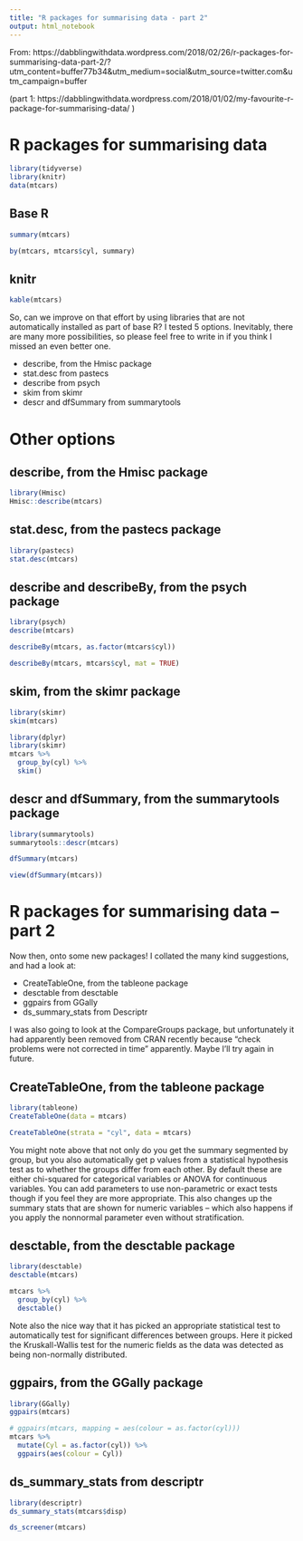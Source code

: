 ```yaml
---
title: "R packages for summarising data - part 2"
output: html_notebook
---
```


From:
https://dabblingwithdata.wordpress.com/2018/02/26/r-packages-for-summarising-data-part-2/?utm_content=buffer77b34&utm_medium=social&utm_source=twitter.com&utm_campaign=buffer

(part 1: https://dabblingwithdata.wordpress.com/2018/01/02/my-favourite-r-package-for-summarising-data/ )

# R packages for summarising data

```r
library(tidyverse)
library(knitr)
data(mtcars)
```

## Base R

```r
summary(mtcars)
```

```r
by(mtcars, mtcars$cyl, summary)
```

## knitr

```r
kable(mtcars)
```

So, can we improve on that effort by using libraries that are not automatically installed as part of base R? I tested 5 options. Inevitably, there are many more possibilities, so please feel free to write in if you think I missed an even better one.

- describe, from the Hmisc package
- stat.desc from pastecs
- describe from psych
- skim from skimr
- descr and dfSummary from summarytools

# Other options

## describe, from the Hmisc package

```r
library(Hmisc)
Hmisc::describe(mtcars)
```

## stat.desc, from the pastecs package
```r
library(pastecs)
stat.desc(mtcars)
```

## describe and describeBy, from the psych package
```r
library(psych)
describe(mtcars)
```

```r
describeBy(mtcars, as.factor(mtcars$cyl))
```

```r
describeBy(mtcars, mtcars$cyl, mat = TRUE)
```

## skim, from the skimr package
```r
library(skimr)
skim(mtcars)
```

```r
library(dplyr)
library(skimr)
mtcars %>% 
  group_by(cyl) %>% 
  skim()

```


## descr and dfSummary, from the summarytools package
```r
library(summarytools)
summarytools::descr(mtcars)
```

```r
dfSummary(mtcars)
```

```r
view(dfSummary(mtcars))
```


# R packages for summarising data – part 2

Now then, onto some new packages! I collated the many kind suggestions, and had a look at:

- CreateTableOne, from the tableone package
- desctable from desctable
- ggpairs from GGally
- ds_summary_stats from Descriptr

I was also going to look at the CompareGroups package, but unfortunately it had apparently been removed from CRAN recently because “check problems were not corrected in time” apparently. Maybe I’ll try again in future.

## CreateTableOne, from the tableone package
```r
library(tableone)
CreateTableOne(data = mtcars)
```

```r
CreateTableOne(strata = "cyl", data = mtcars)
```

You might note above that not only do you get the summary segmented by group, but you also automatically get p values from a statistical hypothesis  test as to whether the groups differ from each other. By default these are either chi-squared for categorical variables or ANOVA for continuous variables. You can add parameters to use non-parametric or exact tests though if you feel they are more appropriate. This also changes up the summary stats that are shown for numeric variables – which also happens if you apply the nonnormal parameter even without stratification.

## desctable, from the desctable package
```r
library(desctable)
desctable(mtcars)
```

```r
mtcars %>% 
  group_by(cyl) %>% 
  desctable()
```

Note also the nice way that it has picked an appropriate statistical test to automatically test for significant differences between groups. Here it picked the Kruskall-Wallis test for the numeric fields as the data was detected as being non-normally distributed.

## ggpairs, from the GGally package
```r
library(GGally)
ggpairs(mtcars)
```

```r
# ggpairs(mtcars, mapping = aes(colour = as.factor(cyl)))
mtcars %>% 
  mutate(Cyl = as.factor(cyl)) %>% 
  ggpairs(aes(colour = Cyl))
```

## ds_summary_stats from descriptr
```r
library(descriptr)
ds_summary_stats(mtcars$disp)
```

```r
ds_screener(mtcars)
```

